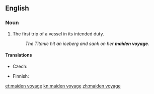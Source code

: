 ==English==

===Noun===
{{en-noun|sg=[[maiden]] [[voyage]]}}

# {{nautical}} The first trip of a vessel in its intended duty.
#: ''The Titanic hit an iceberg and sank on her '''maiden voyage'''.''

====Translations====
{{trans-top|first trip of a vessel}}
* Czech: {{t-|cs|panenská plavba|f}}
{{trans-mid}}
* Finnish: {{t+|fi|neitsytmatka}}
{{trans-bottom}}

[[et:maiden voyage]]
[[kn:maiden voyage]]
[[zh:maiden voyage]]